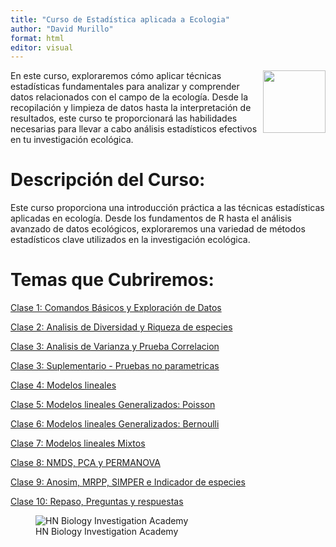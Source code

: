 ---
title: "Curso de Estadística aplicada a Ecologia"
author: "David Murillo"
format: html
editor: visual
---

[<img src="HN Cursos publicidad/HN Biology Inv Circle.jpg" align="right" width="100"/>](https://www.hnbiology.org/)

En este curso, exploraremos cómo aplicar técnicas estadísticas fundamentales para analizar y comprender datos relacionados con el campo de la ecología. Desde la recopilación y limpieza de datos hasta la interpretación de resultados, este curso te proporcionará las habilidades necesarias para llevar a cabo análisis estadísticos efectivos en tu investigación ecológica.

# Descripción del Curso:

Este curso proporciona una introducción práctica a las técnicas estadísticas aplicadas en ecología. Desde los fundamentos de R hasta el análisis avanzado de datos ecológicos, exploraremos una variedad de métodos estadísticos clave utilizados en la investigación ecológica.

# Temas que Cubriremos:

[Clase 1: Comandos Básicos y Exploración de Datos](Clase1.html)

[Clase 2: Analisis de Diversidad y Riqueza de especies](Clase2.html)

[Clase 3: Analisis de Varianza y Prueba Correlacion](Clase3.html)

[Clase 3: Suplementario - Pruebas no parametricas](Clase4.html)

[Clase 4: Modelos lineales](Clase5.html)

[Clase 5: Modelos lineales Generalizados: Poisson](Clase6.html)

[Clase 6: Modelos lineales Generalizados: Bernoulli](Clase7.html)

[Clase 7: Modelos lineales Mixtos](ClaseGLMM.html)

[Clase 8: NMDS, PCA y PERMANOVA](Clase8.html)

[Clase 9: Anosim, MRPP, SIMPER e Indicador de especies](Clase9.html)

[Clase 10: Repaso, Preguntas y respuestas](Clase10.html)

![HN Biology Investigation Academy](HN%20Cursos%20publicidad/HN%20Biology%20Inv%20large.jpg)
